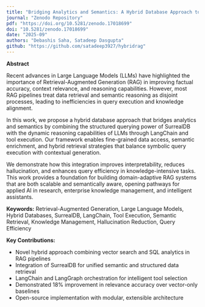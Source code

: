 ```yaml
---
title: "Bridging Analytics and Semantics: A Hybrid Database Approach to Retrieval-Augmented Generation"
journal: "Zenodo Repository"
pdf: "https://doi.org/10.5281/zenodo.17018699"
doi: "10.5281/zenodo.17018699"
date: "2025-09"
authors: "Debashis Saha, Satadeep Dasgupta"
github: "https://github.com/satadeep3927/hybridrag"
---
```


**Abstract**

Recent advances in Large Language Models (LLMs) have highlighted the importance of Retrieval-Augmented Generation (RAG) in improving factual accuracy, context relevance, and reasoning capabilities. However, most RAG pipelines treat data retrieval and semantic reasoning as disjoint processes, leading to inefficiencies in query execution and knowledge alignment.

In this work, we propose a hybrid database approach that bridges analytics and semantics by combining the structured querying power of SurrealDB with the dynamic reasoning capabilities of LLMs through LangChain and tool execution. Our framework enables fine-grained data access, semantic enrichment, and hybrid retrieval strategies that balance symbolic query execution with contextual generation.

We demonstrate how this integration improves interpretability, reduces hallucination, and enhances query efficiency in knowledge-intensive tasks. This work provides a foundation for building domain-adaptive RAG systems that are both scalable and semantically aware, opening pathways for applied AI in research, enterprise knowledge management, and intelligent assistants.

**Keywords:** Retrieval-Augmented Generation, Large Language Models, Hybrid Databases, SurrealDB, LangChain, Tool Execution, Semantic Retrieval, Knowledge Management, Hallucination Reduction, Query Efficiency

**Key Contributions:**

- Novel hybrid approach combining vector search and SQL analytics in RAG pipelines
- Integration of SurrealDB for unified semantic and structured data retrieval
- LangChain and LangGraph orchestration for intelligent tool selection
- Demonstrated 18% improvement in relevance accuracy over vector-only baselines
- Open-source implementation with modular, extensible architecture
